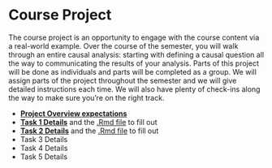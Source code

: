 # Course Project {-}

The course project is an opportunity to engage with the course content via a real-world example. Over the course of the semester, you will walk through an entire causal analysis: starting with defining a causal question all the way to communicating the results of your analysis. Parts of this project will be done as individuals and parts will be completed as a group. We will assign parts of the project throughout the semester and we will give detailed instructions each time. We will also have plenty of check-ins along the way to make sure you're on the right track.


* [**Project Overview expectations**](assets/psets/project/project_overview.pdf)
* [**Task 1 Details**](assets/psets/project/task1.pdf) and the [.Rmd file](assets/psets/project/task1.Rmd) to fill out
* [**Task 2 Details**](assets/psets/project/task2.pdf) and the [.Rmd file](assets/psets/project/task2.Rmd) to fill out
* Task 3 Details
* Task 4 Details
* Task 5 Details